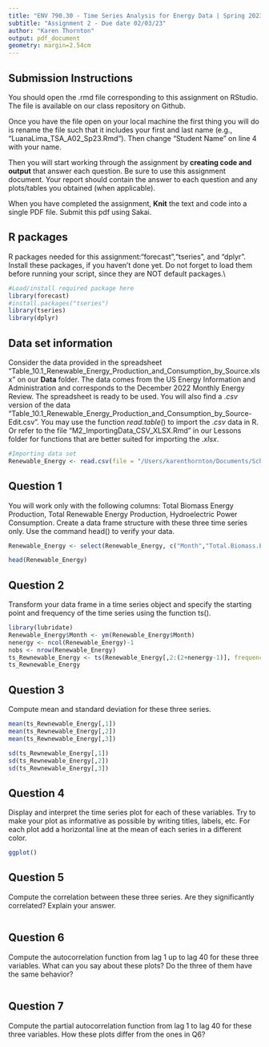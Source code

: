 ```yaml
---
title: "ENV 790.30 - Time Series Analysis for Energy Data | Spring 2023"
subtitle: "Assignment 2 - Due date 02/03/23"
author: "Karen Thornton"
output: pdf_document
geometry: margin=2.54cm
---
```


## Submission Instructions

You should open the .rmd file corresponding to this assignment on RStudio. The file is available on our class repository on Github.   

Once you have the file open on your local machine the first thing you will do is rename the file such that it includes your first and last name (e.g., "LuanaLima_TSA_A02_Sp23.Rmd"). Then change "Student Name" on line 4 with your name. 

Then you will start working through the assignment by  **creating code and output** that answer each question. Be sure to use this assignment document. Your report should contain the answer to each question and any plots/tables you obtained (when applicable).

When you have completed the assignment, **Knit** the text and code into a single PDF file. Submit this pdf using Sakai. 

## R packages

R packages needed for this assignment:"forecast","tseries", and "dplyr". Install these packages, if you haven't done yet. Do not forget to load them before running your script, since they are NOT default packages.\\

```r
#Load/install required package here
library(forecast)
#install.packages("tseries")
library(tseries)
library(dplyr)
```


## Data set information  

Consider the data provided in the spreadsheet "Table_10.1_Renewable_Energy_Production_and_Consumption_by_Source.xlsx" on our **Data** folder. The data comes from the US Energy Information and Administration and corresponds to the December 2022 Monthly Energy Review. The spreadsheet is ready to be used. You will also find a $.csv$ version of the data "Table_10.1_Renewable_Energy_Production_and_Consumption_by_Source-Edit.csv". You may use the function $read.table()$ to import the $.csv$ data in R. Or refer to the file "M2_ImportingData_CSV_XLSX.Rmd" in our Lessons folder for functions that are better suited for importing the $.xlsx$.

```r
#Importing data set
Renewable_Energy <- read.csv(file = "/Users/karenthornton/Documents/School/Grad School/Year 2/Semester 2/Time Series/TimeSeriesAnalysis_Sp23/Data/Table_10.1_Renewable_Energy_Production_and_Consumption_by_Source-Edit.csv", header = TRUE, dec = ".", sep=",",stringsAsFactors = TRUE)
```


## Question 1
You will work only with the following columns: Total Biomass Energy Production, Total Renewable Energy Production, Hydroelectric Power Consumption. Create a data frame structure with these three time series only. Use the command head() to verify your data.

```r
Renewable_Energy <- select(Renewable_Energy, c("Month","Total.Biomass.Energy.Production","Total.Renewable.Energy.Production","Hydroelectric.Power.Consumption"))

head(Renewable_Energy)
```


## Question 2
Transform your data frame in a time series object and specify the starting point and frequency of the time series using the function ts().

```r
library(lubridate)
Renewable_Energy$Month <- ym(Renewable_Energy$Month)
nenergy <- ncol(Renewable_Energy)-1
nobs <- nrow(Renewable_Energy) 
ts_Rewnewable_Energy <- ts(Renewable_Energy[,2:(2+nenergy-1)], frequency = 12, start = 1)
ts_Rewnewable_Energy
```


## Question 3
Compute mean and standard deviation for these three series.

```r
mean(ts_Rewnewable_Energy[,1])
mean(ts_Rewnewable_Energy[,2])
mean(ts_Rewnewable_Energy[,3])

sd(ts_Rewnewable_Energy[,1])
sd(ts_Rewnewable_Energy[,2])
sd(ts_Rewnewable_Energy[,3])
```


## Question 4
Display and interpret the time series plot for each of these variables. Try to make your plot as informative as possible by writing titles, labels, etc. For each plot add a horizontal line at the mean of each series in a different color.

```r
ggplot()
```


## Question 5
Compute the correlation between these three series. Are they significantly correlated? Explain your answer.

```r

```


## Question 6
Compute the autocorrelation function from lag 1 up to lag 40 for these three variables. What can you say about these plots? Do the three of them have the same behavior?

```r

```


## Question 7
Compute the partial autocorrelation function from lag 1 to lag 40 for these three variables. How these plots differ from the ones in Q6?

```r

```



